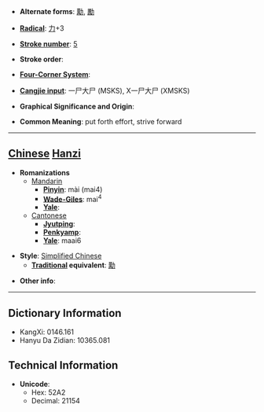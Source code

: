 * '''Alternate forms''': [[勱]], [[勵]]

* '''[[Wiktionary:Chinese radical index| Radical]]''': [[Wiktionary:Chinese radical index 力|力]]+3

* '''[[Wiktionary:Chinese total strokes index|Stroke number]]''': [[Wiktionary:Chinese total strokes index 5|5]]

* '''Stroke order''': 

* '''[[Wiktionary:Chinese four corner index|Four-Corner System]]''': 

* '''[[Wiktionary:Chinese Cangjie index|Cangjie input]]''': 一尸大尸 (MSKS), X一尸大尸 (XMSKS)

* '''Graphical Significance and Origin''': 

* '''Common Meaning''': put forth effort, strive forward

----

== [[Chinese]] [[Hanzi]] ==

* '''Romanizations'''
** [[Mandarin]]
*** '''[[Pinyin]]''': mài (mai4)
*** '''[[Wade-Giles]]''': mai<sup>4</sup>
*** '''[[Yale]]''': 
**[[Cantonese]]
***'''[[Jyutping]]''':
***'''[[Penkyamp]]''': 
***'''[[Yale]]''': maai6

* '''Style''': [[Simplified Chinese]] 
** '''[[Traditional Chinese|Traditional]] equivalent''': [[勱]]

* '''Other info''': 

----

== Dictionary Information ==

* KangXi: 0146.161
* Hanyu Da Zidian: 10365.081

== Technical Information ==

* '''Unicode''':
** Hex: 52A2
** Decimal: 21154